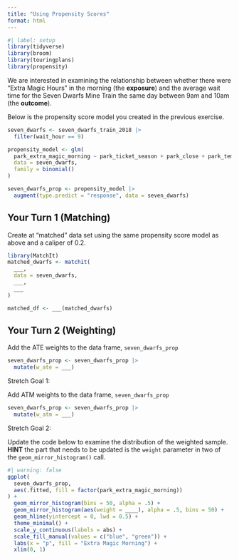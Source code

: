 ```yaml
---
title: "Using Propensity Scores"
format: html
---
```



```r
#| label: setup
library(tidyverse)
library(broom)
library(touringplans)
library(propensity)
```

We are interested in examining the relationship between whether there were "Extra Magic Hours" in the morning (the **exposure**) and the average wait time for the Seven Dwarfs Mine Train the same day between 9am and 10am (the **outcome**).

Below is the propensity score model you created in the previous exercise.

```r
seven_dwarfs <- seven_dwarfs_train_2018 |>
  filter(wait_hour == 9)

propensity_model <- glm(
  park_extra_magic_morning ~ park_ticket_season + park_close + park_temperature_high,
  data = seven_dwarfs,
  family = binomial()
)

seven_dwarfs_prop <- propensity_model |>
  augment(type.predict = "response", data = seven_dwarfs)
```

## Your Turn 1 (Matching)

Create at "matched" data set using the same propensity score model as above and a caliper of 0.2.

```r
library(MatchIt)
matched_dwarfs <- matchit(
  ___,
  data = seven_dwarfs,
  ___,
  ___
)

matched_df <- ___(matched_dwarfs)
```

## Your Turn 2 (Weighting)

Add the ATE weights to the data frame, `seven_dwarfs_prop`

```r
seven_dwarfs_prop <- seven_dwarfs_prop |>
  mutate(w_ate = ___)
```


Stretch Goal 1: 

Add ATM weights to the data frame, `seven_dwarfs_prop`

```r
seven_dwarfs_prop <- seven_dwarfs_prop |>
  mutate(w_atm = ___)
```

Stretch Goal 2: 

Update the code below to examine the distribution of the weighted sample. **HINT** the part that needs to be updated is the `weight` parameter in two of the `geom_mirror_histogram()` call.


```r
#| warning: false
ggplot(
  seven_dwarfs_prop, 
  aes(.fitted, fill = factor(park_extra_magic_morning))
) +
  geom_mirror_histogram(bins = 50, alpha = .5) +
  geom_mirror_histogram(aes(weight = ____), alpha = .5, bins = 50) +
  geom_hline(yintercept = 0, lwd = 0.5) +
  theme_minimal() +
  scale_y_continuous(labels = abs) +
  scale_fill_manual(values = c("blue", "green")) +
  labs(x = "p", fill = "Extra Magic Morning") +
  xlim(0, 1) 
```
